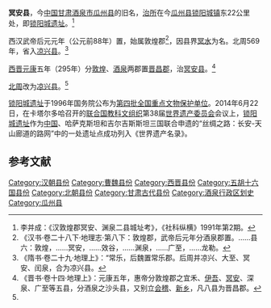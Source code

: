 '''冥安县'''，今[[中国|中国]][[甘肃|甘肃]][[酒泉市|酒泉市]][[瓜州县|瓜州县]]的旧名，[[治所|治所]]在今[[瓜州县|瓜州县]][[锁阳城镇|锁阳城镇]]东22公里处，即[[锁阳城遗址|锁阳城遗址]]。<ref>李并成：《汉敦煌郡冥安、渊泉二县城址考》，《社科纵横》1991年第2期。</ref>

西汉武帝后元元年（公元前88年）置，始属敦煌郡<ref>《汉书·卷二十八下·地理志·第八下：敦煌郡，武帝后元年分酒泉郡置。……县六：敦煌，……冥安，……效谷，……渊泉，……广至，……龙勒。
</ref>，因县界[[冥水|冥水]]为名。北周569年，省入[[凉兴县|凉兴县]]。<ref name="#1"> 《隋书·卷二十九·地理上》：“常乐，后魏置常乐郡。后周并凉兴、大至、冥安、闰泉，合为凉兴县。 </ref>

[[西晋|西晋]][[元康_(西晋)|元康]]五年（295年）分[[敦煌|敦煌]]、[[酒泉郡|酒泉]]两郡置[[晋昌郡_(甘肃)|晋昌郡]]，治[[冥安县|冥安县]]。<ref> 《晋书·卷十四·地理上》：元康五年，惠帝分敦煌郡之宜禾、[[伊吾|伊吾]]、[[冥安|冥安]]、深泉、广至等五县，分酒泉之沙头县，又别立[[会稽|会稽]]、[[新乡|新乡]]，凡八县为晋昌郡。 </ref>

[[北周|北周]]改为[[凉兴县|凉兴县]]。<ref name="#1"/>

[[锁阳城遗址|锁阳城遗址]]于1996年国务院公布为[[第四批全国重点文物保护单位|第四批全国重点文物保护单位]]。2014年6月22日，在卡塔尔多哈召开的[[联合国教科文组织|联合国教科文组织]]第38届[[世界遗产委员会|世界遗产委员会]]会议上，[[锁阳城遗址|锁阳城遗址]]作为[[中国|中国]]、哈萨克斯坦和吉尔吉斯斯坦三国联合申遗的“丝绸之路：长安-天山廊道的路网”中的一处遗址点成功列入《世界遗产名录》。

==参考文献==
{{reflist}}

{{甘肃行政区划小作品}}
{{DEFAULTSORT:M}}
[[Category:汉朝县份|Category:汉朝县份]]
[[Category:曹魏县份|Category:曹魏县份]]
[[Category:西晋县份|Category:西晋县份]]
[[Category:五胡十六国县份|Category:五胡十六国县份]]
[[Category:北朝县份|Category:北朝县份]]
[[Category:甘肃古代县份|Category:甘肃古代县份]]
[[Category:酒泉行政区划史|Category:酒泉行政区划史]]
[[Category:瓜州县|Category:瓜州县]]